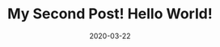 ---
title: My Second Post! Hello World!
slug: my-second-post
date: 2020-03-22
featureImage: bg2.jpeg
excerpt: Et harum quidem rerum facilis est et expedita distinctio. Nam libero tempore, cum soluta nobis est eligendi optio cumque nihil impedit quo minus id quod maxime placeat facere possimus, omnis voluptas assumenda est, omnis dolor repellendus.
---